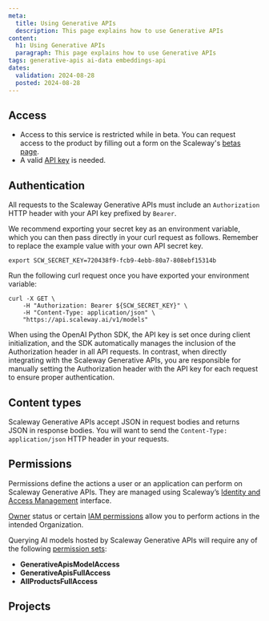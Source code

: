 ```yaml
---
meta:
  title: Using Generative APIs
  description: This page explains how to use Generative APIs
content:
  h1: Using Generative APIs
  paragraph: This page explains how to use Generative APIs
tags: generative-apis ai-data embeddings-api
dates:
  validation: 2024-08-28
  posted: 2024-08-28
---
```


## Access

- Access to this service is restricted while in beta. You can request access to the product by filling out a form on the Scaleway's [betas page](https://www.scaleway.com/en/betas/#generative-api).
- A valid [API key](/identity-and-access-management/iam/how-to/create-api-keys/) is needed.

## Authentication

All requests to the Scaleway Generative APIs must include an `Authorization` HTTP header with your API key prefixed by `Bearer`.

We recommend exporting your secret key as an environment variable, which you can then pass directly in your curl request as follows. Remember to replace the example value with your own API secret key.

```
export SCW_SECRET_KEY=720438f9-fcb9-4ebb-80a7-808ebf15314b
```

Run the following curl request once you have exported your environment variable:

```
curl -X GET \
    -H "Authorization: Bearer ${SCW_SECRET_KEY}" \
    -H "Content-Type: application/json" \
    "https://api.scaleway.ai/v1/models"
```

When using the OpenAI Python SDK, the API key is set once during client initialization, and the SDK automatically manages the inclusion of the Authorization header in all API requests. 
In contrast, when directly integrating with the Scaleway Generative APIs, you are responsible for manually setting the Authorization header with the API key for each request to ensure proper authentication.

## Content types

Scaleway Generative APIs accept JSON in request bodies and returns JSON in response bodies. 
You will want to send the `Content-Type: application/json` HTTP header in your requests.

## Permissions

Permissions define the actions a user or an application can perform on Scaleway Generative APIs. They are managed using Scaleway’s [Identity and Access Management](/identity-and-access-management/iam/quickstart/) interface.

[Owner](/identity-and-access-management/iam/concepts/#owner) status or certain [IAM permissions](/identity-and-access-management/iam/concepts/#permission) allow you to perform actions in the intended Organization.

Querying AI models hosted by Scaleway Generative APIs will require any of the following [permission sets](/identity-and-access-management/iam/concepts/#permission-set):

- **GenerativeApisModelAccess**
- **GenerativeApisFullAccess**
- **AllProductsFullAccess**

## Projects








